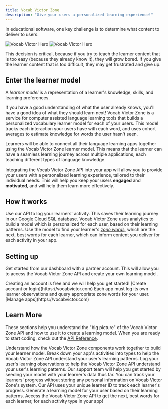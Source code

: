 ```yaml
---
title: Vocab Victor Zone
description: "Give your users a personalized learning experience!"
---
```


In educational software, one key challenge is to determine what content to deliver to users.


<img
  className="block dark:hidden"
  src="/images/victorious.png"
  alt="Vocab Victor Hero"
/>
<img
  className="hidden dark:block"
  src="/images/victorious.png"
  alt="Vocab Victor Hero"
/>

This decision is critical, because if you try to teach the learner content that is too easy (because they already know it), they will grow bored. If you give the learner content that is too
difficult, they may get frustrated and give up.

## Enter the learner model

A _learner model_ is a representation of a learner's knowledge, skills, and learning preferences.

<Note>
  If you have a good understanding of what the user already knows, you'll have a
  good idea of what they should learn next!
</Note>
Vocab Victor Zone is a service for computer assisted language learning tools that
builds a personalized vocabulary learner model for each of your users. This model
tracks each interaction your users have with each word, and uses cohort averages
to estimate knowledge for words the user hasn't seen.

Learners will be able to connect all their language learning apps together using the Vocab Victor Zone learner model. This means that the learner can have a seamless learning journey across multiple applications, each teaching different types of language knowledge.

Integrating the Vocab Victor Zone API into your app will allow you to provide your users with a personalized learning experience, tailored to their individual needs. This will help you keep your users **engaged** and **motivated**, and will help them learn more effectively.

## How it works

Use our API to log your learners' activity. This saves their learning journey in our Google Cloud SQL database. Vocab Victor Zone uses analytics to build a model which is personalized for each user, based on their learning patterns. Use the model to find your learner's [_zone words_](/zone-words), which are the next, best words for each learner, which can inform content you deliver for each activity in your app.

## Setting up

Get started from our dashboard with a partner account. This will allow you to access the Vocab Victor Zone API and create your own learning model.

<Steps>
  <Step title="Create a Partner Account" icon="pen-to-square">
    Creating an account is free and we will help you get started! [Create
    account or login](https://vocabvictor.com)
  </Step>
  <Step title="Create your apps" icon="grid-round-2-plus">
    Each app must log its own learner observations and query appropriate zone
    words for your user. [Manage apps](https://vocabvictor.com)
  </Step>
</Steps>

## Learn More

These sections help you understand the "big picture" of the Vocab Victor Zone API and how to use it to create a learning model. When you are ready to start coding, check out the [API Reference](/api-reference).

<CardGroup cols={3}>
  <Card
    title="Overall architecture"
    icon="chart-network"
    href="/overall-architecture"
  >
    Understand how the Vocab Victor Zone components work together to build your
    learner model.
  </Card>
  <Card title="Activity Types" icon="code" href="/activity-types">
    Break down your app's activities into types to help the Vocab Victor Zone
    API understand your user's learning patterns.
  </Card>
  <Card title="Log Observations" icon="webhook" href="/log-observations">
    Log your user's learning observations to help the Vocab Victor Zone API
    understand your user's learning patterns. Our support team will help you get
    started by seeding your model with your learner's data thus far.
  </Card>
  <Card
    title="Anonymized Learner Tracking"
    icon="people"
    href="/learner-tracking"
  >
    You can track your learners' progress without storing any personal
    information on Vocab Victor Zone's system. Our API uses your unique learner
    ID to track each learner's progress.
  </Card>
  <Card title="Create the model" icon="bolt-lightning" href="/model-creation">
    Generate a learning model for your user based on their learning patterns.
  </Card>
  <Card title="Zone Words" icon="rocket" href="/zone-words">
    Access the Vocab Victor Zone API to get the next, best words for each
    learner, for each activity type in your app!
  </Card>
</CardGroup>
